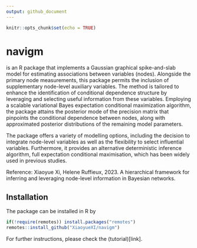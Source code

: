 ```yaml
---
output: github_document
---
```


```r
knitr::opts_chunk$set(echo = TRUE)
```


# navigm

is an R package that implements a Gaussian graphical spike-and-slab model for estimating 
associations between variables (nodes). Alongside the primary node measurements,
this package permits the inclusion of supplementary node-level auxiliary variables. 
The method is tailored to enhance the identification of conditional dependence
structure by leveraging and selecting useful information from these variables. 
Employing a scalable variational Bayes expectation conditional maximization algorithm,
the package attains the posterior mode of the precision matrix that pinpoints the conditional dependence between nodes,
along with approximated posterior distributions of the remaining model parameters.

The package offers a variety of modelling options,
including the decision to integrate node-level variables as well as the flexibility to select influential variables. 
Furthermore, it provides an alternative deterministic
inference algorithm, full expectation conditional maximisation, which
has been widely used in previous studies.

Reference: Xiaoyue Xi, Helene Ruffieux, 2023. A hierarchical framework
for inferring and leveraging node-level information in Bayesian
networks.
  

## Installation
The package can be installed in R by
```r
if(!require(remotes)) install.packages("remotes")
remotes::install_github("XiaoyueXI/navigm")
```

For further instructions, please check the (tutorial)[link].



